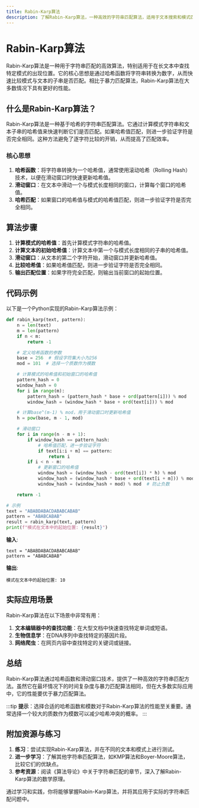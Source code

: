 ```yaml
---
title: Rabin-Karp算法
description: 了解Rabin-Karp算法，一种高效的字符串匹配算法，适用于文本搜索和模式匹配。
---
```


# Rabin-Karp算法

Rabin-Karp算法是一种用于字符串匹配的高效算法，特别适用于在长文本中查找特定模式的出现位置。它的核心思想是通过哈希函数将字符串转换为数字，从而快速比较模式与文本的子串是否匹配。相比于暴力匹配算法，Rabin-Karp算法在大多数情况下具有更好的性能。

## 什么是Rabin-Karp算法？

Rabin-Karp算法是一种基于哈希的字符串匹配算法。它通过计算模式字符串和文本子串的哈希值来快速判断它们是否匹配。如果哈希值匹配，则进一步验证字符是否完全相同。这种方法避免了逐字符比较的开销，从而提高了匹配效率。

### 核心思想

1. **哈希函数**：将字符串转换为一个哈希值，通常使用滚动哈希（Rolling Hash）技术，以便在滑动窗口时快速更新哈希值。
2. **滑动窗口**：在文本中滑动一个与模式长度相同的窗口，计算每个窗口的哈希值。
3. **哈希匹配**：如果窗口的哈希值与模式的哈希值匹配，则进一步验证字符是否完全相同。

## 算法步骤

1. **计算模式的哈希值**：首先计算模式字符串的哈希值。
2. **计算文本的初始哈希值**：计算文本中第一个与模式长度相同的子串的哈希值。
3. **滑动窗口**：从文本的第二个字符开始，滑动窗口并更新哈希值。
4. **比较哈希值**：如果哈希值匹配，则进一步验证字符是否完全相同。
5. **输出匹配位置**：如果字符完全匹配，则输出当前窗口的起始位置。

## 代码示例

以下是一个Python实现的Rabin-Karp算法示例：

```python
def rabin_karp(text, pattern):
    n = len(text)
    m = len(pattern)
    if n < m:
        return -1

    # 定义哈希函数的参数
    base = 256  # 假设字符集大小为256
    mod = 101  # 选择一个质数作为模数

    # 计算模式的哈希值和初始窗口的哈希值
    pattern_hash = 0
    window_hash = 0
    for i in range(m):
        pattern_hash = (pattern_hash * base + ord(pattern[i])) % mod
        window_hash = (window_hash * base + ord(text[i])) % mod

    # 计算base^(m-1) % mod，用于滑动窗口时更新哈希值
    h = pow(base, m - 1, mod)

    # 滑动窗口
    for i in range(n - m + 1):
        if window_hash == pattern_hash:
            # 哈希值匹配，进一步验证字符
            if text[i:i + m] == pattern:
                return i
        if i < n - m:
            # 更新窗口的哈希值
            window_hash = (window_hash - ord(text[i]) * h) % mod
            window_hash = (window_hash * base + ord(text[i + m])) % mod
            window_hash = (window_hash + mod) % mod  # 防止负数

    return -1

# 示例
text = "ABABDABACDABABCABAB"
pattern = "ABABCABAB"
result = rabin_karp(text, pattern)
print(f"模式在文本中的起始位置: {result}")
```

**输入**:
```
text = "ABABDABACDABABCABAB"
pattern = "ABABCABAB"
```

**输出**:
```
模式在文本中的起始位置: 10
```

## 实际应用场景

Rabin-Karp算法在以下场景中非常有用：

1. **文本编辑器中的查找功能**：在大型文档中快速查找特定单词或短语。
2. **生物信息学**：在DNA序列中查找特定的基因片段。
3. **网络爬虫**：在网页内容中查找特定的关键词或链接。

## 总结

Rabin-Karp算法通过哈希函数和滑动窗口技术，提供了一种高效的字符串匹配方法。虽然它在最坏情况下的时间复杂度与暴力匹配算法相同，但在大多数实际应用中，它的性能要优于暴力匹配算法。

:::tip
**提示**：选择合适的哈希函数和模数对于Rabin-Karp算法的性能至关重要。通常选择一个较大的质数作为模数可以减少哈希冲突的概率。
:::

## 附加资源与练习

1. **练习**：尝试实现Rabin-Karp算法，并在不同的文本和模式上进行测试。
2. **进一步学习**：了解其他字符串匹配算法，如KMP算法和Boyer-Moore算法，比较它们的优缺点。
3. **参考资源**：阅读《算法导论》中关于字符串匹配的章节，深入了解Rabin-Karp算法的数学原理。

通过学习和实践，你将能够掌握Rabin-Karp算法，并将其应用于实际的字符串匹配问题中。